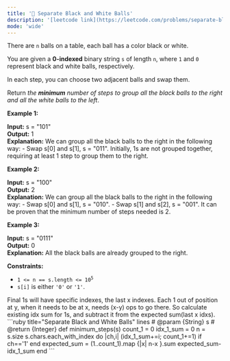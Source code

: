 ```yaml
---
title: '🧀 Separate Black and White Balls'
description: '[leetcode link](https://leetcode.com/problems/separate-black-and-white-balls/description/)'
mode: 'wide'
---
```

<Tabs>
  <Tab title="Question" icon="circle-question" iconType="regular">
    <Card>
      <p>There are <code>n</code> balls on a table, each ball has a color black or white.</p>  <p>You are given a <strong>0-indexed</strong> binary string <code>s</code> of length <code>n</code>, where <code>1</code> and <code>0</code> represent black and white balls, respectively.</p>  <p>In each step, you can choose two adjacent balls and swap them.</p>  <p>Return <em>the <strong>minimum</strong> number of steps to group all the black balls to the right and all the white balls to the left</em>.</p>   <p><strong class="example">Example 1:</strong></p>   <strong>Input:</strong> s = &quot;101&quot; <br/> <strong>Output:</strong> 1 <br/> <strong>Explanation:</strong> We can group all the black balls to the right in the following way: - Swap s[0] and s[1], s = &quot;011&quot;. Initially, 1s are not grouped together, requiring at least 1 step to group them to the right.  <p><strong class="example">Example 2:</strong></p>   <strong>Input:</strong> s = &quot;100&quot; <br/> <strong>Output:</strong> 2 <br/> <strong>Explanation:</strong> We can group all the black balls to the right in the following way: - Swap s[0] and s[1], s = &quot;010&quot;. - Swap s[1] and s[2], s = &quot;001&quot;. It can be proven that the minimum number of steps needed is 2.   <p><strong class="example">Example 3:</strong></p>   <strong>Input:</strong> s = &quot;0111&quot; <br/> <strong>Output:</strong> 0 <br/> <strong>Explanation:</strong> All the black balls are already grouped to the right.    <p><strong>Constraints:</strong></p>  <ul>  <li><code>1 &lt;= n == s.length &lt;= 10<sup>5</sup></code></li>  <li><code>s[i]</code> is either <code>&#39;0&#39;</code> or <code>&#39;1&#39;</code>.</li> </ul> 
    </Card>
  </Tab>
  <Tab title="Solution" icon="lightbulb" iconType="regular" >
    <Card>
      Final 1s will have specific indexes, the last x indexes. Each 1 out of position at y, when it needs to be at x, needs (x-y) ops to go there. So calculate existing idx sum for 1s, and subtract it from the expected sum(last x idxs).
    </Card>
  <Expandable title="code">
    <CodeGroup dropdown>
```ruby title="Separate Black and White Balls" lines
# @param {String} s
# @return {Integer}
def minimum_steps(s)
  count_1 = 0
  idx_1_sum = 0
  n = s.size
  s.chars.each_with_index do |ch,i|
    (idx_1_sum+=i; count_1+=1) if ch=='1'
  end
  expected_sum = (1..count_1).map {|x| n-x }.sum
  expected_sum-idx_1_sum
end
```
    </CodeGroup>
  </Expandable>
  </Tab>
</Tabs>